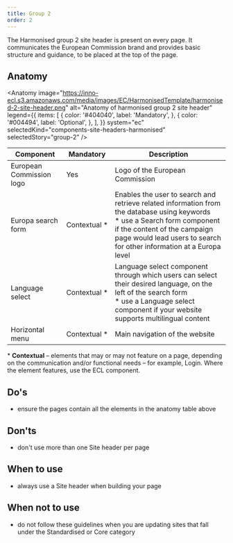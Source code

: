 ```yaml
---
title: Group 2
order: 2
---
```



<Paragraph size="lead">
  The Harmonised group 2 site header is present on every page. It communicates
  the European Commission brand and provides basic structure and guidance, to be
  placed at the top of the page.
</Paragraph>

## Anatomy

<Anatomy
  image="https://inno-ecl.s3.amazonaws.com/media/images/EC/HarmonisedTemplate/harmonised-2-site-header.png"
  alt="Anatomy of harmonised group 2 site header"
  legend={{
    items: [
      {
        color: '#404040',
        label: 'Mandatory',
      },
      {
        color: '#004494',
        label: 'Optional',
      },
    ],
  }}
  system="ec"
  selectedKind="components-site-headers-harmonised"
  selectedStory="group-2"
/>

| Component                                                                               | Mandatory          | Description                                                                                                                                                                                                                             |
| --------------------------------------------------------------------------------------- | ------------------ | --------------------------------------------------------------------------------------------------------------------------------------------------------------------------------------------------------------------------------------- |
| European Commission logo                                                                | Yes                | Logo of the European Commission                                                                                                                                                                                                         |
| <Link to="/ec/components/forms/search-form/usage/" standalone>Europa search form</Link> | Contextual&nbsp;\* | Enables the user to search and retrieve related information from the database using keywords<br />\* use a Search form component if the content of the campaign page would lead users to search for other information at a Europa level |
| Language select                                                                         | Contextual&nbsp;\* | Language select component through which users can select their desired language, on the left of the search form<br />\* use a Language select component if your website supports multilingual content                                   |
| Horizontal menu                                                                         | Contextual&nbsp;\* | Main navigation of the website                                                                                                                                                                                                          |

<Paragraph size="s">
  * <strong>Contextual</strong> – elements that may or may not feature on a
  page, depending on the communication and/or functional needs – for example,
  Login. Where the element features, use the ECL component.
</Paragraph>

## Do's

- ensure the pages contain all the elements in the anatomy table above

## Don'ts

- don't use more than one Site header per page

## When to use

- always use a Site header when building your page

## When not to use

- do not follow these guidelines when you are updating sites that fall under the <Link to="/ec/standardised-template/">Standardised</Link> or <Link to="/ec/core-template/">Core</Link> category
